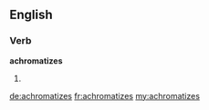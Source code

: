 ==English==

===Verb===
'''achromatizes'''

# {{third-person singular of|[[achromatize]]}}

[[de:achromatizes]]
[[fr:achromatizes]]
[[my:achromatizes]]